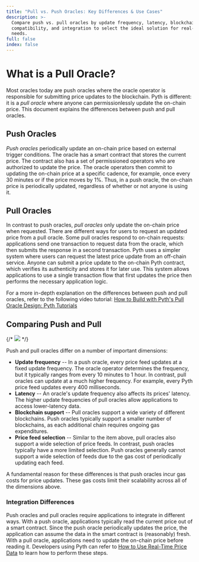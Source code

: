```yaml
---
title: "Pull vs. Push Oracles: Key Differences & Use Cases"
description: >-
  Compare push vs. pull oracles by update frequency, latency, blockchain
  compatibility, and integration to select the ideal solution for real-time data
  needs.
full: false
index: false
---
```


# What is a Pull Oracle?

Most oracles today are push oracles where the oracle operator is responsible for submitting price updates to the blockchain.
Pyth is different: it is a _pull oracle_ where anyone can permissionlessly update the on-chain price.
This document explains the differences between push and pull oracles.

## Push Oracles

_Push oracles_ periodically update an on-chain price based on external trigger conditions.
The oracle has a smart contract that stores the current price.
The contract also has a set of permissioned operators who are authorized to update the price.
The oracle operators then commit to updating the on-chain price at a specific cadence, for example, once every 30 minutes or if the price moves by 1%.
Thus, in a push oracle, the on-chain price is periodically updated, regardless of whether or not anyone is using it.

## Pull Oracles

In contrast to push oracles, _pull oracles_ only update the on-chain price when requested.
There are different ways for users to request an updated price from a pull oracle.
Some pull oracles respond to on-chain requests: applications send one transaction to request data from the oracle, which then submits the response in a second transaction.
Pyth uses a simpler system where users can request the latest price update from an off-chain service.
Anyone can submit a price update to the on-chain Pyth contract, which verifies its authenticity and stores it for later use.
This system allows applications to use a single transaction flow that first updates the price then performs the necessary application logic.

For a more in-depth explanation on the differences between push and pull oracles, refer to the following video tutorial:
[How to Build with Pyth's Pull Oracle Design: Pyth Tutorials](https://youtu.be/qdwrs23Qc9g)

## Comparing Push and Pull

{/* ![](./assets/Push-vs-Pull-Oracle.jpg) */}

Push and pull oracles differ on a number of important dimensions:

- **Update frequency** -- In a push oracle, every price feed updates at a fixed update frequency.
  The oracle operator determines the frequency, but it typically ranges from every 10 minutes to 1 hour.
  In contrast, pull oracles can update at a much higher frequency.
  For example, every Pyth price feed updates every 400 milliseconds.
- **Latency** -- An oracle's update frequency also affects its prices' latency.
  The higher update frequencies of pull oracles allow applications to access lower-latency data.
- **Blockchain support** -- Pull oracles support a wide variety of different blockchains.
  Push oracles typically support a smaller number of blockchains, as each additional chain requires ongoing gas expenditures.
- **Price feed selection** -- Similar to the item above, pull oracles also support a wide selection of price feeds.
  In contrast, push oracles typically have a more limited selection.
  Push oracles generally cannot support a wide selection of feeds due to the gas cost of periodically updating each feed.

A fundamental reason for these differences is that push oracles incur gas costs for price updates.
These gas costs limit their scalability across all of the dimensions above.

### Integration Differences

Push oracles and pull oracles require applications to integrate in different ways.
With a push oracle, applications typically read the current price out of a smart contract.
Since the push oracle periodically updates the price, the application can assume the data in the smart contract is (reasonably) fresh.
With a pull oracle, applications need to update the on-chain price before reading it.
Developers using Pyth can refer to [How to Use Real-Time Price Data](/price-feeds/use-real-time-data) to learn how to perform these steps.
